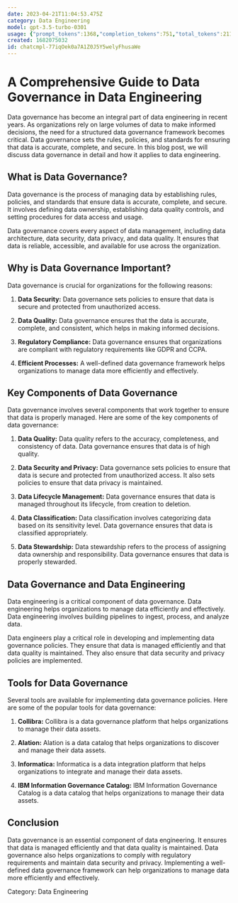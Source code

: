 ```yaml
---
date: 2023-04-21T11:04:53.475Z
category: Data Engineering
model: gpt-3.5-turbo-0301
usage: {"prompt_tokens":1368,"completion_tokens":751,"total_tokens":2119}
created: 1682075032
id: chatcmpl-77iqOek0a7A1Z0J5Y5welyFhusaWe
---
```


# A Comprehensive Guide to Data Governance in Data Engineering

Data governance has become an integral part of data engineering in recent years. As organizations rely on large volumes of data to make informed decisions, the need for a structured data governance framework becomes critical. Data governance sets the rules, policies, and standards for ensuring that data is accurate, complete, and secure. In this blog post, we will discuss data governance in detail and how it applies to data engineering.

## What is Data Governance?

Data governance is the process of managing data by establishing rules, policies, and standards that ensure data is accurate, complete, and secure. It involves defining data ownership, establishing data quality controls, and setting procedures for data access and usage.

Data governance covers every aspect of data management, including data architecture, data security, data privacy, and data quality. It ensures that data is reliable, accessible, and available for use across the organization.

## Why is Data Governance Important?

Data governance is crucial for organizations for the following reasons:

1. **Data Security:** Data governance sets policies to ensure that data is secure and protected from unauthorized access.

2. **Data Quality:** Data governance ensures that the data is accurate, complete, and consistent, which helps in making informed decisions.

3. **Regulatory Compliance:** Data governance ensures that organizations are compliant with regulatory requirements like GDPR and CCPA.

4. **Efficient Processes:** A well-defined data governance framework helps organizations to manage data more efficiently and effectively.

## Key Components of Data Governance

Data governance involves several components that work together to ensure that data is properly managed. Here are some of the key components of data governance:

1. **Data Quality:** Data quality refers to the accuracy, completeness, and consistency of data. Data governance ensures that data is of high quality.

2. **Data Security and Privacy:** Data governance sets policies to ensure that data is secure and protected from unauthorized access. It also sets policies to ensure that data privacy is maintained.

3. **Data Lifecycle Management:** Data governance ensures that data is managed throughout its lifecycle, from creation to deletion.

4. **Data Classification:** Data classification involves categorizing data based on its sensitivity level. Data governance ensures that data is classified appropriately.

5. **Data Stewardship:** Data stewardship refers to the process of assigning data ownership and responsibility. Data governance ensures that data is properly stewarded.

## Data Governance and Data Engineering

Data engineering is a critical component of data governance. Data engineering helps organizations to manage data efficiently and effectively. Data engineering involves building pipelines to ingest, process, and analyze data.

Data engineers play a critical role in developing and implementing data governance policies. They ensure that data is managed efficiently and that data quality is maintained. They also ensure that data security and privacy policies are implemented.

## Tools for Data Governance

Several tools are available for implementing data governance policies. Here are some of the popular tools for data governance:

1. **Collibra:** Collibra is a data governance platform that helps organizations to manage their data assets.

2. **Alation:** Alation is a data catalog that helps organizations to discover and manage their data assets.

3. **Informatica:** Informatica is a data integration platform that helps organizations to integrate and manage their data assets.

4. **IBM Information Governance Catalog:** IBM Information Governance Catalog is a data catalog that helps organizations to manage their data assets.

## Conclusion

Data governance is an essential component of data engineering. It ensures that data is managed efficiently and that data quality is maintained. Data governance also helps organizations to comply with regulatory requirements and maintain data security and privacy. Implementing a well-defined data governance framework can help organizations to manage data more efficiently and effectively.

Category: Data Engineering